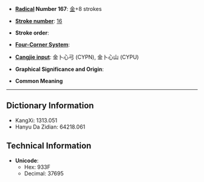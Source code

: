 * '''[[Wiktionary:Chinese radical index| Radical]] Number 167''': [[Wiktionary:Chinese radical index 金|金]]+8 strokes

* '''[[Wiktionary:Chinese total strokes index|Stroke number]]''': [[Wiktionary:Chinese total strokes index 16|16]]

* '''Stroke order''': 

* '''[[Wiktionary:Chinese four corner index|Four-Corner System]]''': 

* '''[[Wiktionary:Chinese Cangjie index|Cangjie input]]''': 金卜心弓 (CYPN), 金卜心山 (CYPU)

* '''Graphical Significance and Origin''': 

* '''Common Meaning'''

----

== Dictionary Information ==

* KangXi: 1313.051
* Hanyu Da Zidian: 64218.061

== Technical Information ==

* '''Unicode''':
** Hex: 933F
** Decimal: 37695